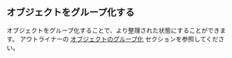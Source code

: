 ## オブジェクトをグループ化する

オブジェクトをグループ化することで、より整理された状態にすることができます。
アウトライナーの [オブジェクトのグループ化](./outliner#group-objects) セクションを参照してください。



